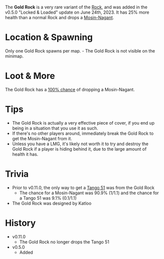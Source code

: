 The **Gold Rock** is a very rare variant of the [Rock](/obstacles/rock), and was added in the v0.5.0 "Locked & Loaded" update on June 24th, 2023. It has 25% more health than a normal Rock and drops a [Mosin-Nagant](/weapons/guns/mosin).

# Location & Spawning
Only one Gold Rock spawns per map.
    - The Gold Rock is not visible on the minimap.

# Loot & More
The Gold Rock has a [100% chance](/loot#gold_rock) of dropping a Mosin-Nagant.

# Tips
- The Gold Rock is actually a very effective piece of cover, if you end up being in a situation that you use it as such.
- If there's no other players around, immediately break the Gold Rock to get the Mosin-Nagant from it.
- Unless you have a LMG, it's likely not worth it to try and destroy the Gold Rock if a player is hiding behind it, due to the large amount of health it has.

# Trivia
- Prior to v0.11.0, the only way to get a [Tango 51](/weapons/guns/tango_51) was from the Gold Rock
    - The chance for a Mosin-Nagant was 90.9% (1/1.1) and the chance for a Tango 51 was 9.1% (0.1/1.1)
- The Gold Rock was designed by Katloo

# History
- v0.11.0
    - The Gold Rock no longer drops the Tango 51
- v0.5.0
    - Added
